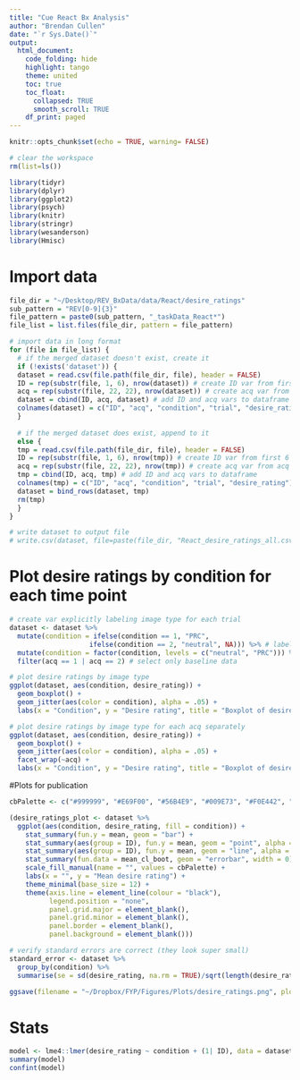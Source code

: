 ```yaml
---
title: "Cue React Bx Analysis"
author: "Brendan Cullen"
date: "`r Sys.Date()`"
output:
  html_document:
    code_folding: hide
    highlight: tango
    theme: united
    toc: true
    toc_float: 
      collapsed: TRUE
      smooth_scroll: TRUE
    df_print: paged
---
```


```r
knitr::opts_chunk$set(echo = TRUE, warning= FALSE)

# clear the workspace
rm(list=ls())

```


```r
library(tidyr)
library(dplyr)
library(ggplot2)
library(psych)
library(knitr)
library(stringr)
library(wesanderson)
library(Hmisc)
```

# Import data
```r
file_dir = "~/Desktop/REV_BxData/data/React/desire_ratings"
sub_pattern = "REV[0-9]{3}"
file_pattern = paste0(sub_pattern, "_taskData_React*")
file_list = list.files(file_dir, pattern = file_pattern)

# import data in long format
for (file in file_list) {
  # if the merged dataset doesn't exist, create it
  if (!exists('dataset')) {
  dataset = read.csv(file.path(file_dir, file), header = FALSE)
  ID = rep(substr(file, 1, 6), nrow(dataset)) # create ID var from first 6 chars of file name
  acq = rep(substr(file, 22, 22), nrow(dataset)) # create acq var from acq number in file name
  dataset = cbind(ID, acq, dataset) # add ID and acq vars to dataframe
  colnames(dataset) = c("ID", "acq", "condition", "trial", "desire_rating")
  }
  
  # if the merged dataset does exist, append to it
  else {
  tmp = read.csv(file.path(file_dir, file), header = FALSE)
  ID = rep(substr(file, 1, 6), nrow(tmp)) # create ID var from first 6 chars of file name
  acq = rep(substr(file, 22, 22), nrow(tmp)) # create acq var from acq number in file name
  tmp = cbind(ID, acq, tmp) # add ID and acq vars to dataframe
  colnames(tmp) = c("ID", "acq", "condition", "trial", "desire_rating")
  dataset = bind_rows(dataset, tmp)
  rm(tmp)
  }
}

# write dataset to output file
# write.csv(dataset, file=paste(file_dir, "React_desire_ratings_all.csv", sep = "/"), row.names=FALSE)
```

# Plot desire ratings by condition for each time point
```r
# create var explicitly labeling image type for each trial
dataset <- dataset %>% 
  mutate(condition = ifelse(condition == 1, "PRC",
                    ifelse(condition == 2, "neutral", NA))) %>% # label conditions
  mutate(condition = factor(condition, levels = c("neutral", "PRC"))) %>% # convert to factor
  filter(acq == 1 | acq == 2) # select only baseline data 

# plot desire ratings by image type
ggplot(dataset, aes(condition, desire_rating)) +
  geom_boxplot() +
  geom_jitter(aes(color = condition), alpha = .05) +
  labs(x = "Condition", y = "Desire rating", title = "Boxplot of desire ratings for Neutral vs. PRC trials")

# plot desire ratings by image type for each acq separately 
ggplot(dataset, aes(condition, desire_rating)) +
  geom_boxplot() +
  geom_jitter(aes(color = condition), alpha = .05) +
  facet_wrap(~acq) +
  labs(x = "Condition", y = "Desire rating", title = "Boxplot of desire ratings for Neutral vs. PRC trials \n (by acquisition)")
```

#Plots for publication
```r
cbPalette <- c("#999999", "#E69F00", "#56B4E9", "#009E73", "#F0E442", "#0072B2", "#D55E00", "#CC79A7")

(desire_ratings_plot <- dataset %>%
  ggplot(aes(condition, desire_rating, fill = condition)) +
    stat_summary(fun.y = mean, geom = "bar") +
    stat_summary(aes(group = ID), fun.y = mean, geom = "point", alpha = .05) +
    stat_summary(aes(group = ID), fun.y = mean, geom = "line", alpha = .05) +
    stat_summary(fun.data = mean_cl_boot, geom = "errorbar", width = 0) + 
    scale_fill_manual(name = "", values = cbPalette) +
    labs(x = "", y = "Mean desire rating") + 
    theme_minimal(base_size = 12) +
    theme(axis.line = element_line(colour = "black"),
          legend.position = "none",
          panel.grid.major = element_blank(),
          panel.grid.minor = element_blank(),
          panel.border = element_blank(),
          panel.background = element_blank()))

# verify standard errors are correct (they look super small)
standard_error <- dataset %>% 
  group_by(condition) %>% 
  summarise(se = sd(desire_rating, na.rm = TRUE)/sqrt(length(desire_rating)))
```

```r
ggsave(filename = "~/Dropbox/FYP/Figures/Plots/desire_ratings.png", plot = desire_ratings_plot, width = 5, height = 4, dpi = 300)
```


# Stats
```r
model <- lme4::lmer(desire_rating ~ condition + (1| ID), data = dataset)
summary(model)
confint(model)
```
 

 